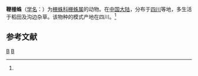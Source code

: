 {{Speciesbox
| taxon = Hahnia flagellifera
| binomial_authority = (Zhu et al, 1989)<ref name='id14012'>{{cite web| url =http://www.bioinfo.cn/db05/BjdwSpecies.php?action=view&id=14012| title =鞭栅蛛| work =《中国动物物种编目数据库》| publisher =中国科学院微生物研究所| author =中国科学院动物研究所| accessdate =2009-04-28| deadurl =yes| archiveurl =https://web.archive.org/web/20160305110613/http://www.bioinfo.cn/db05/BjdwSpecies.php?action=view&id=14012| archivedate =2016-03-05}}</ref>
}}

'''鞭栅蛛'''（[[学名|学名]]：{{lang|la|''Hahnia flagellifera''}}）为[[栅蛛科|栅蛛科]][[栅蛛属|栅蛛属]]的动物。在[[中国大陆|中国大陆]]，分布于[[四川|四川]]等地，多生活于稻田及沟边杂草。该物种的模式产地在四川。<ref name='id14012'/>

== 参考文献 ==
{{reflist}}

{{taxonbar}}
[[Category:_1989年描述的动物|B]]
[[Category:栅蛛属|B]]